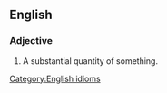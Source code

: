 ==English==

===Adjective===
{{head|en|adjective}}

# A substantial quantity of something.

[[Category:English idioms]]